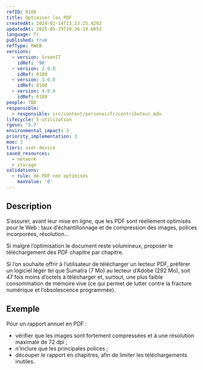 ```yaml
---
refID: 0108
title: Optimiser les PDF
createdAt: 2024-02-14T13:23:25.420Z
updatedAt: 2025-05-19T20:36:19.605Z
language: fr
published: true
refType: RWEB
versions:
  - version: GreenIT
    idRef: '98'
  - version: 2.0.0
    idRef: 0109
  - version: 3.0.0
    idRef: 0108
  - version: 4.0.0
    idRef: 0108
people: TBD
responsible:
  - responsible: src/content/personas/fr/contributeur.mdx
lifecycle: 5-utilization
rgesn: '5.7'
environmental_impact: 3
priority_implementation: 3
moe: 3
tiers: user-device
saved_resources:
  - network
  - storage
validations:
  - rule: de PDF non optimisés
    maxValue: '0'
---
```


## Description

S’assurer, avant leur mise en ligne, que les PDF sont réellement optimisés pour le Web : taux d’échantillonnage et de compression des images, polices incorporées, résolution…

Si malgré l’optimisation le document reste volumineux, proposer le téléchargement des PDF chapitre par chapitre.

Si l’on souhaite offrir à l’utilisateur de télécharger un lecteur PDF, préférer un logiciel léger tel que Sumatra (7 Mo) au lecteur d’Adobe (292 Mo), soit 47 fois moins d’octets à télécharger et, surtout, une plus faible consommation de mémoire vive (ce qui permet de lutter contre la fracture numérique et l’obsolescence programmée).

## Exemple

Pour un rapport annuel en PDF :

* vérifier que les images sont fortement compressées et à une résolution maximale de 72 dpi ;
* n’inclure que les principales polices ;
* découper le rapport en chapitres, afin de limiter les téléchargements inutiles.
